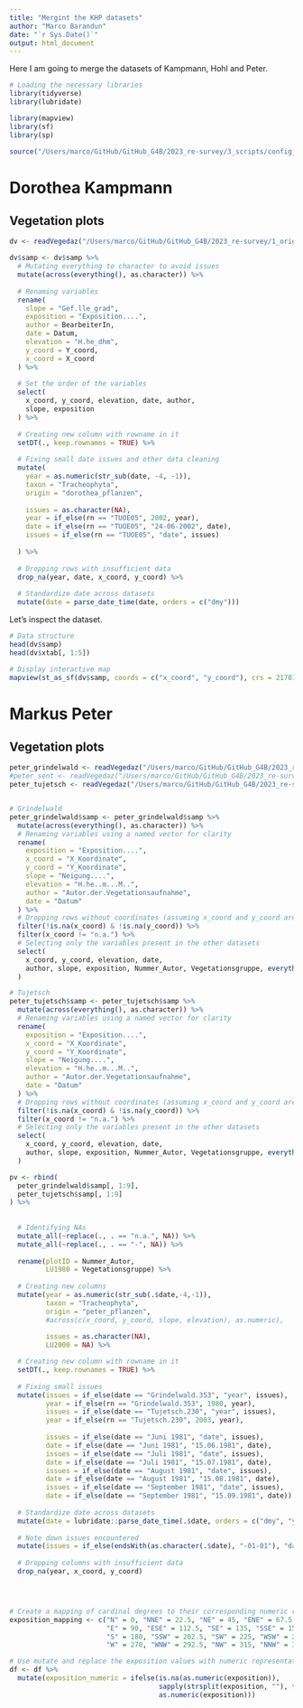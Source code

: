 ```yaml
---
title: "Mergint the KHP datasets"
author: "Marco Barandun"
date: "`r Sys.Date()`"
output: html_document
---
```


Here I am going to merge the datasets of Kampmann, Hohl and Peter.

```r
# Loading the necessary libraries
library(tidyverse)
library(lubridate)

library(mapview)
library(sf)
library(sp)

source("/Users/marco/GitHub/GitHub_G4B/2023_re-survey/3_scripts/config_1_readVegedaz_marco.R")
```

# Dorothea Kampmann

## Vegetation plots

```r

dv <- readVegedaz("/Users/marco/GitHub/GitHub_G4B/2023_re-survey/1_original_data/Data_Dorothea_Kampmann/NFP48_C_Vegetationsaufnahmen.tab")

dv$samp <- dv$samp %>%
  # Mutating everything to character to avoid issues
  mutate(across(everything(), as.character)) %>%
  
  # Renaming variables
  rename(
    slope = "Gef.lle_grad",
    exposition = "Exposition....",
    author = BearbeiterIn,
    date = Datum,
    elevation = "H.he_dhm",
    y_coord = Y_coord,
    x_coord = X_coord
  ) %>%
  
  # Set the order of the variables
  select(
    x_coord, y_coord, elevation, date, author,
    slope, exposition
  ) %>%
  
  # Creating new column with rowname in it
  setDT(., keep.rownames = TRUE) %>%
  
  # Fixing small date issues and other data cleaning
  mutate(
    year = as.numeric(str_sub(date, -4, -1)),
    taxon = "Tracheophyta",
    origin = "dorothea_pflanzen",
    
    issues = as.character(NA),
    year = if_else(rn == "TUOE05", 2002, year),
    date = if_else(rn == "TUOE05", "24-06-2002", date),
    issues = if_else(rn == "TUOE05", "date", issues)
    
  ) %>%
  
  # Dropping rows with insufficient data
  drop_na(year, date, x_coord, y_coord) %>%
  
  # Standardize date across datasets
  mutate(date = parse_date_time(date, orders = c("dmy")))
```

Let's inspect the dataset.

```r

# Data structure
head(dv$samp)
head(dv$xtab[, 1:5])

# Display interactive map
mapview(st_as_sf(dv$samp, coords = c("x_coord", "y_coord"), crs = 21781), cex = 3)
```

# Markus Peter

## Vegetation plots

```r
peter_grindelwald <- readVegedaz("/Users/marco/GitHub/GitHub_G4B/2023_re-survey/1_original_data/Data_Markus_Peter_ART-Datenbank/Peter_Grindelwald_ART-Datenbank.tab")
#peter_sent <- readVegedaz("/Users/marco/GitHub/GitHub_G4B/2023_re-survey/1_original_data#/Data_Markus_Peter_ART-Datenbank/Peter_Sent_ART-Datenbank.tab") 
peter_tujetsch <- readVegedaz("/Users/marco/GitHub/GitHub_G4B/2023_re-survey/1_original_data/Data_Markus_Peter_ART-Datenbank/Peter_Tujetsch_ART-Datenbank.tab")


# Grindelwald
peter_grindelwald$samp <- peter_grindelwald$samp %>%
  mutate(across(everything(), as.character)) %>%
  # Renaming variables using a named vector for clarity
  rename(
    exposition = "Exposition....",
    x_coord = "X_Koordinate",
    y_coord = "Y_Koordinate",
    slope = "Neigung....",
    elevation = "H.he..m...M..",
    author = "Autor.der.Vegetationsaufnahme",
    date = "Datum"
  ) %>%
  # Dropping rows without coordinates (assuming x_coord and y_coord are numeric)
  filter(!is.na(x_coord) & !is.na(y_coord)) %>%
  filter(x_coord != "n.a.") %>%
  # Selecting only the variables present in the other datasets
  select(
    x_coord, y_coord, elevation, date,
    author, slope, exposition, Nummer_Autor, Vegetationsgruppe, everything()
  )

# Tujetsch
peter_tujetsch$samp <- peter_tujetsch$samp %>%
  mutate(across(everything(), as.character)) %>%
  # Renaming variables using a named vector for clarity
  rename(
    exposition = "Exposition....",
    x_coord = "X_Koordinate",
    y_coord = "Y_Koordinate",
    slope = "Neigung....",
    elevation = "H.he..m...M..",
    author = "Autor.der.Vegetationsaufnahme",
    date = "Datum"
  ) %>%
  # Dropping rows without coordinates (assuming x_coord and y_coord are numeric)
  filter(!is.na(x_coord) & !is.na(y_coord)) %>%
  filter(x_coord != "n.a.") %>%
  # Selecting only the variables present in the other datasets
  select(
    x_coord, y_coord, elevation, date,
    author, slope, exposition, Nummer_Autor, Vegetationsgruppe, everything()
  )

pv <- rbind(
  peter_grindelwald$samp[, 1:9],
  peter_tujetsch$samp[, 1:9]
) %>%
  
  
  # Identifying NAs
  mutate_all(~replace(., . == "n.a.", NA)) %>%
  mutate_all(~replace(., . == "-", NA)) %>%
  
  rename(plotID = Nummer_Autor,
         LU1980 = Vegetationsgruppe) %>%
  
  # Creating new columns
  mutate(year = as.numeric(str_sub(.$date,-4,-1)),
         taxon = "Tracheophyta",
         origin = "peter_pflanzen",
         #across(c(x_coord, y_coord, slope, elevation), as.numeric),
         
         issues = as.character(NA),
         LU2000 = NA) %>%

  # Creating new column with rowname in it
  setDT(., keep.rownames = TRUE) %>%
  
  # Fixing small issues
  mutate(issues = if_else(date == "Grindelwald.353", "year", issues),
         year = if_else(rn == "Grindelwald.353", 1980, year),
         issues = if_else(date == "Tujetsch.230", "year", issues),
         year = if_else(rn == "Tujetsch.230", 2003, year),
         
         issues = if_else(date == "Juni 1981", "date", issues),
         date = if_else(date == "Juni 1981", "15.06.1981", date),
         issues = if_else(date == "Juli 1981", "date", issues),
         date = if_else(date == "Juli 1981", "15.07.1981", date),
         issues = if_else(date == "August 1981", "date", issues),
         date = if_else(date == "August 1981", "15.08.1981", date),
         issues = if_else(date == "September 1981", "date", issues),
         date = if_else(date == "September 1981", "15.09.1981", date)) %>%
  
  # Standardize date across datasets
  mutate(date = lubridate::parse_date_time(.$date, orders = c("dmy", "y"))) %>%
  
  # Note down issues encountered
  mutate(issues = if_else(endsWith(as.character(.$date), "-01-01"), "date", issues)) %>%
  
  # Dropping columns with insufficient data
  drop_na(year, x_coord, y_coord)





```

```r
# Create a mapping of cardinal degrees to their corresponding numeric representations
exposition_mapping <- c("N" = 0, "NNE" = 22.5, "NE" = 45, "ENE" = 67.5,
                        "E" = 90, "ESE" = 112.5, "SE" = 135, "SSE" = 157.5,
                        "S" = 180, "SSW" = 202.5, "SW" = 225, "WSW" = 247.5,
                        "W" = 270, "WNW" = 292.5, "NW" = 315, "NNW" = 337.5)

# Use mutate and replace the exposition values with numeric representations if they are not already numeric
df <- df %>%
  mutate(exposition_numeric = ifelse(is.na(as.numeric(exposition)), 
                                     sapply(strsplit(exposition, ""), function(dir) sum(exposition_mapping[dir])),
                                     as.numeric(exposition)))
```
